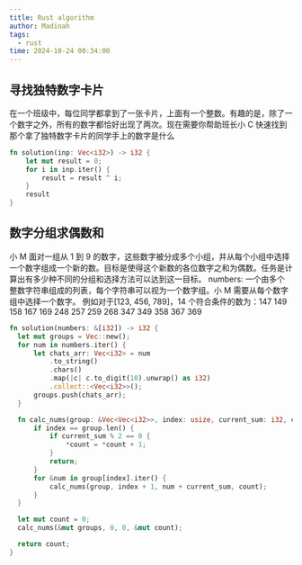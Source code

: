 ```yaml
---
title: Rust algorithm
author: Madinah
tags:
  - rust
time: 2024-10-24 00:34:00
---
```


## 寻找独特数字卡片

在一个班级中，每位同学都拿到了一张卡片，上面有一个整数。有趣的是，除了一个数字之外，所有的数字都恰好出现了两次。现在需要你帮助班长小 C 快速找到那个拿了独特数字卡片的同学手上的数字是什么

```rust
fn solution(inp: Vec<i32>) -> i32 {
    let mut result = 0;
    for i in inp.iter() {
        result = result ^ i;
    }
    result
}
```

## 数字分组求偶数和

小 M 面对一组从 1 到 9 的数字，这些数字被分成多个小组，并从每个小组中选择一个数字组成一个新的数。目标是使得这个新数的各位数字之和为偶数。任务是计算出有多少种不同的分组和选择方法可以达到这一目标。
numbers: 一个由多个整数字符串组成的列表，每个字符串可以视为一个数字组。小 M 需要从每个数字组中选择一个数字。
例如对于[123, 456, 789]，14 个符合条件的数为：147 149 158 167 169 248 257 259 268 347 349 358 367 369

```rust
fn solution(numbers: &[i32]) -> i32 {
  let mut groups = Vec::new();
  for num in numbers.iter() {
      let chats_arr: Vec<i32> = num
          .to_string()
          .chars()
          .map(|c| c.to_digit(10).unwrap() as i32)
          .collect::<Vec<i32>>();
      groups.push(chats_arr);
  }

  fn calc_nums(group: &Vec<Vec<i32>>, index: usize, current_sum: i32, count: &mut i32) {
      if index == group.len() {
          if current_sum % 2 == 0 {
              *count = *count + 1;
          }
          return;
      }
      for &num in group[index].iter() {
          calc_nums(group, index + 1, num + current_sum, count);
      }
  }

  let mut count = 0;
  calc_nums(&mut groups, 0, 0, &mut count);

  return count;
}
```
